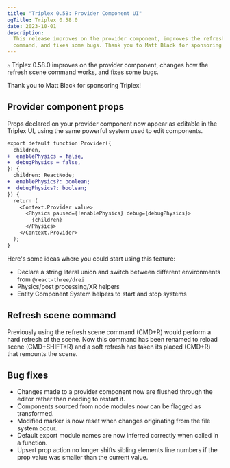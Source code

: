 ```yaml
---
title: "Triplex 0.58: Provider Component UI"
ogTitle: Triplex 0.58.0
date: 2023-10-01
description:
  This release improves on the provider component, improves the refresh scene
  command, and fixes some bugs. Thank you to Matt Black for sponsoring Triplex!
---
```


▵ Triplex 0.58.0 improves on the provider component, changes how the refresh
scene command works, and fixes some bugs.

Thank you to Matt Black for sponsoring Triplex!

## Provider component props

Props declared on your provider component now appear as editable in the Triplex
UI, using the same powerful system used to edit components.

```diff
export default function Provider({
  children,
+  enablePhysics = false,
+  debugPhysics = false,
}: {
  children: ReactNode;
+  enablePhysics?: boolean;
+  debugPhysics?: boolean;
}) {
  return (
    <Context.Provider value>
      <Physics paused={!enablePhysics} debug={debugPhysics}>
        {children}
      </Physics>
    </Context.Provider>
  );
}
```

Here's some ideas where you could start using this feature:

- Declare a string literal union and switch between different environments from
  `@react-three/drei`
- Physics/post processing/XR helpers
- Entity Component System helpers to start and stop systems

## Refresh scene command

Previously using the refresh scene command (CMD+R) would perform a hard refresh
of the scene. Now this command has been renamed to reload scene (CMD+SHIFT+R)
and a soft refresh has taken its placed (CMD+R) that remounts the scene.

## Bug fixes

- Changes made to a provider component now are flushed through the editor rather
  than needing to restart it.
- Components sourced from node modules now can be flagged as transformed.
- Modified marker is now reset when changes originating from the file system
  occur.
- Default export module names are now inferred correctly when called in a
  function.
- Upsert prop action no longer shifts sibling elements line numbers if the prop
  value was smaller than the current value.
